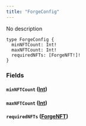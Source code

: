 ```yaml
---
title: "ForgeConfig"
---
```


No description

```
type ForgeConfig {
  minNFTCount: Int!
  maxNFTCount: Int!
  requiredNFTs: [ForgeNFT!]!
}

```

### Fields[](#fields "Direct link to heading")

#### `minNFTCount` ([Int](/developer/graphql-api/references/scalars/int))[](#minnftcount-int "Direct link to heading")

#### `maxNFTCount` ([Int](/developer/graphql-api/references/scalars/int))[](#maxnftcount-int "Direct link to heading")

#### `requiredNFTs` ([ForgeNFT](/developer/graphql-api/references/objects/forge-nft))[](#requirednfts-forgenft "Direct link to heading")